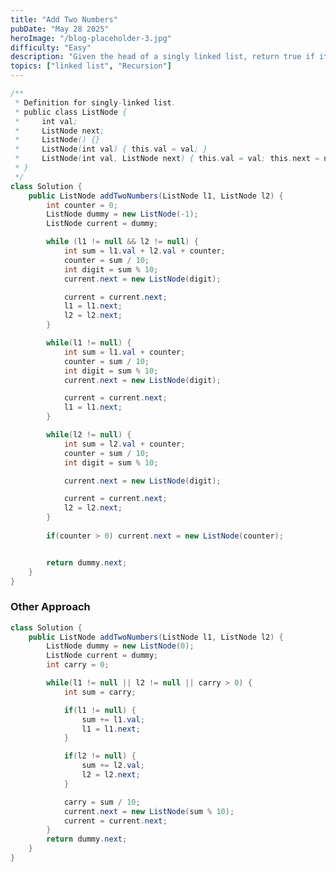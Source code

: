 ```yaml
---
title: "Add Two Numbers"
pubDate: "May 28 2025"
heroImage: "/blog-placeholder-3.jpg"
difficulty: "Easy"
description: "Given the head of a singly linked list, return true if it is a palindrome or false otherwise."
topics: ["linked list", "Recursion"]
---
```


```java
/**
 * Definition for singly-linked list.
 * public class ListNode {
 *     int val;
 *     ListNode next;
 *     ListNode() {}
 *     ListNode(int val) { this.val = val; }
 *     ListNode(int val, ListNode next) { this.val = val; this.next = next; }
 * }
 */
class Solution {
    public ListNode addTwoNumbers(ListNode l1, ListNode l2) {
        int counter = 0;
        ListNode dummy = new ListNode(-1);
        ListNode current = dummy;

        while (l1 != null && l2 != null) {
            int sum = l1.val + l2.val + counter;
            counter = sum / 10;
            int digit = sum % 10;
            current.next = new ListNode(digit);

            current = current.next;
            l1 = l1.next;
            l2 = l2.next;
        }

        while(l1 != null) {
            int sum = l1.val + counter;
            counter = sum / 10;
            int digit = sum % 10;
            current.next = new ListNode(digit);

            current = current.next;
            l1 = l1.next;
        }

        while(l2 != null) {
            int sum = l2.val + counter;
            counter = sum / 10;
            int digit = sum % 10;

            current.next = new ListNode(digit);

            current = current.next;
            l2 = l2.next;
        }
        
        if(counter > 0) current.next = new ListNode(counter);


        return dummy.next;
    }
}
```

### Other Approach

```java 
class Solution {
    public ListNode addTwoNumbers(ListNode l1, ListNode l2) {
        ListNode dummy = new ListNode(0);
        ListNode current = dummy;
        int carry = 0;

        while(l1 != null || l2 != null || carry > 0) {
            int sum = carry;

            if(l1 != null) {
                sum += l1.val;
                l1 = l1.next;
            }

            if(l2 != null) {
                sum += l2.val;
                l2 = l2.next;
            }

            carry = sum / 10;
            current.next = new ListNode(sum % 10);
            current = current.next;
        }
        return dummy.next;
    }
}
```